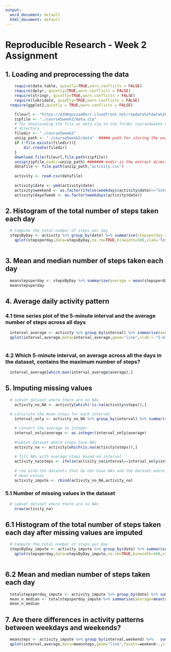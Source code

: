 ```yaml
---
output:
  word_document: default
  html_document: default
---
```

Reproducible Research - Week 2 Assignment
=========================================

## 1. Loading and preprocessing the data

```r
	require(data.table, quietly=TRUE,warn.conflicts = FALSE)
	require(dplyr, quietly=TRUE,warn.conflicts = FALSE)
	require(stringr, quietly=TRUE,warn.conflicts = FALSE)
	require(lubridate, quietly=TRUE,warn.conflicts = FALSE)
  require(ggplot2,quietly = TRUE,warn.conflicts = FALSE)
```

```r
	fileurl <- "https://d396qusza40orc.cloudfront.net/repdata%2Fdata%2Factivity.zip"
	zipfile <- "./course5week2/data.zip" 
	# for downloading the file as data.zip to the folder course4week4 under the working
	# directory
	filedir <- "./course5week2"
	unzip_path <- "./course5week2/data"  ##### path for storing the unzipped files #######
	if (!file.exists(filedir)){
		dir.create(filedir)
	}
	download.file(fileurl,file.path(zipfile))
	unzip(zipfile,exdir=unzip_path) ####### exdir is the extract directory ##########
	datafile <- file.path(unzip_path,"activity.csv")
	
	activity <- read.csv(datafile)
	
	activity$date <- ymd(activity$date)
	activity$weekend <- as.factor(ifelse(weekdays(activity$date)=="Saturday" | weekdays(activity$date)=="Sunday","weekend","weekday"))
	activity$dayofweek <- as.factor(weekdays(activity$date))

```

## 2. Histogram of the total number of steps taken each day

```r
  # Compute the total number of steps per day
  stepsByDay <- activity %>% group_by(date) %>% summarise(stepsperday = sum(steps,na.rm = TRUE))
	qplot(stepsperday,data=stepsByDay,na.rm=TRUE,binwidth=500,xlab='Total steps per day', ylab='Frequency using binwith 500',main = 'Histogram of the total number of steps taken each day')
	
```

## 3. Mean and median number of steps taken each day
```r
  meanstepsperday <- stepsByDay %>% summarise(average = mean(stepsperday,na.rm = TRUE),median=median(stepsperday,na.rm = TRUE))
  meanstepsperday

```

## 4. Average daily activity pattern

### 4.1 time series plot of the 5-minute interval and the average number of steps across all days
```r
  interval_average <- activity %>% group_by(interval) %>% summarise(average = mean(steps,na.rm = TRUE))
  qplot(interval,average,data=interval_average,geom="line",xlab = "5-minute intervals",ylab = "Average steps taken across all days")
  

```

### 4.2 Which 5-minute interval, on average across all the days in the dataset, contains the maximum number of steps?
```r
  interval_average[which.max(interval_average$average),]

```

## 5. Imputing missing values
```r
  # subset dataset where there are no NAs
	activity_no_NA <- activity[which(!is.na(activity$steps)),]
  
  # calculate the mean steps for each interval
	interval_only <- activity_no_NA %>% group_by(interval) %>% summarise(average=mean(steps))

	# convert the average to integer
	interval_only$average <- as.integer(interval_only$average)
	
	#subset dataset where steps have NAs
	activity_na <- activity[which(is.na(activity$steps)),]
	
	# fill NAs with average steps based on interval
	activity_na$steps <- ifelse(activity_na$interval==interval_only$interval,interval_only$average)
	
	# row bind the datasets that do not have NAs and the dataset where NAs are replaced with
	# mean values
	activity_impute <- rbind(activity_no_NA,activity_na)
```

### 5.1 Number of missing values in the dataset
```r
  # subset dataset where there are no NAs
	nrow(activity_na)

```

## 6.1 Histogram of the total number of steps taken each day after missing values are imputed
```r
  # Compute the total number of steps per day
  stepsByDay_impute <- activity_impute %>% group_by(date) %>% summarise(stepsperday = sum(steps))
	qplot(stepsperday,data=stepsByDay_impute,na.rm=TRUE,binwidth=500,xlab='Total steps per day', ylab='Frequency using binwith 500',main = 'Histogram of the total number of steps taken each day')
	
```


## 6.2 Mean and median number of steps taken each day
```r
  totalstepsperday_impute <- activity_impute %>% group_by(date) %>% summarise(stepsperday = sum(steps))
  mean_n_median <- totalstepsperday_impute %>% summarise(average=mean(stepsperday),median=median(stepsperday))
  mean_n_median

```

## 7. Are there differences in activity patterns between weekdays and weekends?
```r
  meansteps <- activity_impute %>% group_by(interval,weekend) %>%   summarise(average = mean(steps))
  qplot(interval,average,data=meansteps,geom="line",facets=weekend~.,xlab="5-minute interval",ylab="average number of steps",main="Average steps pattern between Weekday and Weekend")

```


